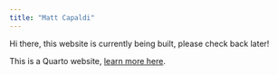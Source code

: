 ```yaml
---
title: "Matt Capaldi"
---
```


Hi there, this website is currently being built, please check back later!

This is a Quarto website, [learn more here](https://quarto.org/docs/websites).

